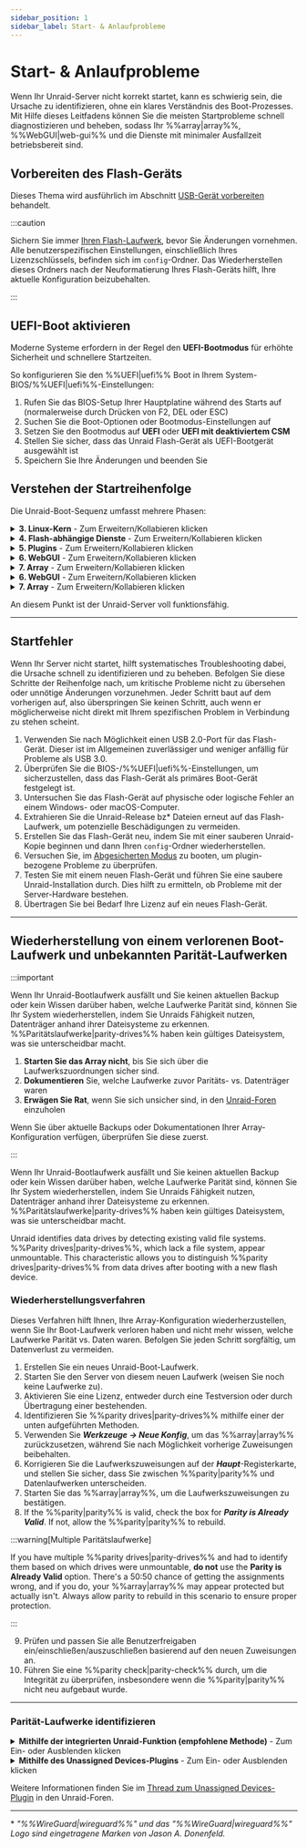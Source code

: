 ```yaml
---
sidebar_position: 1
sidebar_label: Start- & Anlaufprobleme
---
```



# Start- & Anlaufprobleme

Wenn Ihr Unraid-Server nicht korrekt startet, kann es schwierig sein, die Ursache zu identifizieren, ohne ein klares Verständnis des Boot-Prozesses. Mit Hilfe dieses Leitfadens können Sie die meisten Startprobleme schnell diagnostizieren und beheben, sodass Ihr %%array|array%%, %%WebGUI|web-gui%% und die Dienste mit minimaler Ausfallzeit betriebsbereit sind.

## Vorbereiten des Flash-Geräts

Dieses Thema wird ausführlich im Abschnitt [USB-Gerät vorbereiten](../../getting-started/set-up-unraid/create-your-bootable-media.mdx#prepare-your-usb-device) behandelt.

:::caution

Sichern Sie immer [Ihren Flash-Laufwerk](../../system-administration/maintain-and-update/changing-the-flash-device.mdx#backing-up-your-flash-device), bevor Sie Änderungen vornehmen. Alle benutzerspezifischen Einstellungen, einschließlich Ihres Lizenzschlüssels, befinden sich im `config`-Ordner. Das Wiederherstellen dieses Ordners nach der Neuformatierung Ihres Flash-Geräts hilft, Ihre aktuelle Konfiguration beizubehalten.

:::

## UEFI-Boot aktivieren

Moderne Systeme erfordern in der Regel den **UEFI-Bootmodus** für erhöhte Sicherheit und schnellere Startzeiten.

So konfigurieren Sie den %%UEFI|uefi%% Boot in Ihrem System-BIOS/%%UEFI|uefi%%-Einstellungen:

1. Rufen Sie das BIOS-Setup Ihrer Hauptplatine während des Starts auf (normalerweise durch Drücken von F2, DEL oder ESC)
2. Suchen Sie die Boot-Optionen oder Bootmodus-Einstellungen auf
3. Setzen Sie den Bootmodus auf **UEFI** oder **UEFI mit deaktiviertem CSM**
4. Stellen Sie sicher, dass das Unraid Flash-Gerät als UEFI-Bootgerät ausgewählt ist
5. Speichern Sie Ihre Änderungen und beenden Sie

## Verstehen der Startreihenfolge

Die Unraid-Boot-Sequenz umfasst mehrere Phasen:

<details>
  <summary><strong>3. Linux-Kern</strong> - Zum Erweitern/Kollabieren klicken</summary>

  Der Linux-Kernel initialisiert und beginnt mit der Hardwareerkennung. Hier übernimmt das Betriebssystem die Kontrolle vom Bootloader.

  - Das Motherboard-BIOS erkennt das Unraid-Boot-Flash-Gerät.
  - Sie sehen Konsolennachrichten, die die bz\* Dateien laden.
  - Fehler in dieser Phase deuten oft auf Probleme mit dem Flash-Gerät hin.
  - Linux erkennt Hardware während des Startvorgangs.
</details>

<details>
  <summary><strong>4. Flash-abhängige Dienste</strong> - Zum Erweitern/Kollabieren klicken</summary>

  Das Flash-Gerät wird zugänglich und essentielle Dienste beginnen zu laden. Diese Phase ist entscheidend für die Konfiguration und den Netzwerkzugang.

  - Das Flash-Gerät wird unter `/boot` eingehängt.
  - Sie können diese Datei über die %%WebGUI|web-gui%% unter ***Main → Syslinux-Konfiguration*** bearbeiten.
  - **Memtest86+**, das mit aktuellen Unraid-Versionen ausgeliefert wird, funktioniert sowohl im Legacy- als auch im %%UEFI|uefi%%-Modus. Für ältere Unraid-Versionen erhalten Sie eine kompatible Version von [der offiziellen Memtest-Seite](https://www.memtest86.com/) für %%UEFI|uefi%%.
  - Das Flash-Gerät muss mit **UNRAID** (alles in Großbuchstaben) gekennzeichnet sein, um korrekt eingehängt zu werden.
</details>

<details>
  <summary><strong>5. Plugins</strong> - Zum Erweitern/Kollabieren klicken</summary>

  Drittanbieter-Erweiterungen und Anpassungen werden geladen, um die Systemfunktionalität zu verbessern. Plugin-Probleme können einen erfolgreichen Start verhindern.

  - Installierte Plugins werden in diesem Schritt geladen.
  - **Sicherer Start**-Optionen können die Plugin-Ladung nach Bedarf unterdrücken.
  - Fehler in dieser Phase deuten oft auf Probleme mit dem Flash-Gerät hin.
  - Linux erkennt Hardware während des Startvorgangs.
</details>

<details>
  <summary><strong>6. WebGUI</strong> - Zum Erweitern/Kollabieren klicken</summary>

  Die webbasiertem Verwaltungsoberfläche wird verfügbar und ermöglicht die Fernadministration und -konfiguration Ihres Servers.

  - Die %%WebGUI|web-gui%% startet an diesem Punkt.
  - Die Datei `config/go` auf dem Flash-Gerät kann Benutzerbefehle vor oder nach dem Start der %%WebGUI|web-gui%% ausführen.
  - Verwenden Sie den `df`-Befehl, um zu überprüfen, ob `/boot` eingehängt ist.
  - Das Flash-Gerät muss mit **UNRAID** (alles in Großbuchstaben) gekennzeichnet sein, um korrekt eingehängt zu werden.
  - Zusätzliche Treiber und Firmware werden in dieser Phase verfügbar.
  - Die Konfiguration wird in den RAM geladen.
  - Standard-Linux-Dienste, einschließlich Netzwerken und %%WireGuard|wireguard%%-VPN (wenn aktiviert), starten hier.
</details>

<details>
  <summary><strong>7. Array</strong> - Zum Erweitern/Kollabieren klicken</summary>

  Speichergeräte werden eingehängt und verfügbar gemacht, was den Bootvorgang abschließt. Hier werden Ihre Daten zugänglich.

  - Wenn Autostart aktiviert ist, beginnt das %%array|array%% hier; andernfalls ist ein manueller Start erforderlich.
  - Laufwerke werden als `/dev/diskX` und `/mnt/cache` (falls vorhanden) eingehängt.
</details>

<details>
  <summary><strong>6. WebGUI</strong> - Zum Erweitern/Kollabieren klicken</summary>

  Die webbasiertem Verwaltungsoberfläche wird verfügbar und ermöglicht die Fernadministration und -konfiguration Ihres Servers.

  - Die %%WebGUI|web-gui%% startet an diesem Punkt.
  - Die Datei `config/go` auf dem Flash-Gerät kann Benutzerbefehle vor oder nach dem Start der %%WebGUI|web-gui%% ausführen.
</details>

<details>
  <summary><strong>7. Array</strong> - Zum Erweitern/Kollabieren klicken</summary>

  Speichergeräte werden eingehängt und verfügbar gemacht, was den Bootvorgang abschließt. Hier werden Ihre Daten zugänglich.

  - Wenn Autostart aktiviert ist, beginnt das %%array|array%% hier; andernfalls ist ein manueller Start erforderlich.
  - Laufwerke werden als `/dev/diskX` und `/mnt/cache` (falls vorhanden) eingehängt.
  - Freigaben werden im Netzwerk als `/mnt/user/sharename` verfügbar.
  - Docker-Container starten in der auf der Docker-Seite angegebenen Reihenfolge mit anpassbaren Verzögerungen.
  - Automatisch startende virtuelle Maschinen (%%VMs|vm%%) werden ebenfalls gestartet.
</details>

An diesem Punkt ist der Unraid-Server voll funktionsfähig.

---

## Startfehler

Wenn Ihr Server nicht startet, hilft systematisches Troubleshooting dabei, die Ursache schnell zu identifizieren und zu beheben. Befolgen Sie diese Schritte der Reihenfolge nach, um kritische Probleme nicht zu übersehen oder unnötige Änderungen vorzunehmen. Jeder Schritt baut auf dem vorherigen auf, also überspringen Sie keinen Schritt, auch wenn er möglicherweise nicht direkt mit Ihrem spezifischen Problem in Verbindung zu stehen scheint.

1. Verwenden Sie nach Möglichkeit einen USB 2.0-Port für das Flash-Gerät. Dieser ist im Allgemeinen zuverlässiger und weniger anfällig für Probleme als USB 3.0.
2. Überprüfen Sie die BIOS-/%%UEFI|uefi%%-Einstellungen, um sicherzustellen, dass das Flash-Gerät als primäres Boot-Gerät festgelegt ist.
3. Untersuchen Sie das Flash-Gerät auf physische oder logische Fehler an einem Windows- oder macOS-Computer.
4. Extrahieren Sie die Unraid-Release bz\* Dateien erneut auf das Flash-Laufwerk, um potenzielle Beschädigungen zu vermeiden.
5. Erstellen Sie das Flash-Gerät neu, indem Sie mit einer sauberen Unraid-Kopie beginnen und dann Ihren `config`-Ordner wiederherstellen.
6. Versuchen Sie, im [Abgesicherten Modus](../../using-unraid-to/customize-your-experience/plugins.mdx#troubleshooting-with-safe-mode) zu booten, um plugin-bezogene Probleme zu überprüfen.
7. Testen Sie mit einem neuen Flash-Gerät und führen Sie eine saubere Unraid-Installation durch. Dies hilft zu ermitteln, ob Probleme mit der Server-Hardware bestehen.
8. Übertragen Sie bei Bedarf Ihre Lizenz auf ein neues Flash-Gerät.

---

## Wiederherstellung von einem verlorenen Boot-Laufwerk und unbekannten Parität-Laufwerken

:::important

Wenn Ihr Unraid-Bootlaufwerk ausfällt und Sie keinen aktuellen Backup oder kein Wissen darüber haben, welche Laufwerke Parität sind, können Sie Ihr System wiederherstellen, indem Sie Unraids Fähigkeit nutzen, Datenträger anhand ihrer Dateisysteme zu erkennen. %%Paritätslaufwerke|parity-drives%% haben kein gültiges Dateisystem, was sie unterscheidbar macht.

1. **Starten Sie das Array nicht**, bis Sie sich über die Laufwerkszuordnungen sicher sind.
2. **Dokumentieren** Sie, welche Laufwerke zuvor Paritäts- vs. Datenträger waren
3. **Erwägen Sie Rat**, wenn Sie sich unsicher sind, in den [Unraid-Foren](https://forums.unraid.net/) einzuholen

Wenn Sie über aktuelle Backups oder Dokumentationen Ihrer Array-Konfiguration verfügen, überprüfen Sie diese zuerst.

:::

Wenn Ihr Unraid-Bootlaufwerk ausfällt und Sie keinen aktuellen Backup oder kein Wissen darüber haben, welche Laufwerke Parität sind, können Sie Ihr System wiederherstellen, indem Sie Unraids Fähigkeit nutzen, Datenträger anhand ihrer Dateisysteme zu erkennen. %%Paritätslaufwerke|parity-drives%% haben kein gültiges Dateisystem, was sie unterscheidbar macht.

Unraid identifies data drives by detecting existing valid file systems. %%Parity drives|parity-drives%%, which lack a file system, appear unmountable. This characteristic allows you to distinguish %%parity drives|parity-drives%% from data drives after booting with a new flash device.

### Wiederherstellungsverfahren

Dieses Verfahren hilft Ihnen, Ihre Array-Konfiguration wiederherzustellen, wenn Sie Ihr Boot-Laufwerk verloren haben und nicht mehr wissen, welche Laufwerke Parität vs. Daten waren. Befolgen Sie jeden Schritt sorgfältig, um Datenverlust zu vermeiden.

1. Erstellen Sie ein neues Unraid-Boot-Laufwerk.
2. Starten Sie den Server von diesem neuen Laufwerk (weisen Sie noch keine Laufwerke zu).
3. Aktivieren Sie eine Lizenz, entweder durch eine Testversion oder durch Übertragung einer bestehenden.
4. Identifizieren Sie %%parity drives|parity-drives%% mithilfe einer der unten aufgeführten Methoden.
5. Verwenden Sie ***Werkzeuge → Neue Konfig***, um das %%array|array%% zurückzusetzen, während Sie nach Möglichkeit vorherige Zuweisungen beibehalten.
6. Korrigieren Sie die Laufwerkszuweisungen auf der ***Haupt***-Registerkarte, und stellen Sie sicher, dass Sie zwischen %%parity|parity%% und Datenlaufwerken unterscheiden.
7. Starten Sie das %%array|array%%, um die Laufwerkszuweisungen zu bestätigen.
8. If the %%parity|parity%% is valid, check the box for ***Parity is Already Valid***. If not, allow the %%parity|parity%% to rebuild.

:::warning[Multiple Paritätslaufwerke]

If you have multiple %%parity drives|parity-drives%% and had to identify them based on which drives were unmountable, **do not** use the **Parity is Already Valid** option. There's a 50:50 chance of getting the assignments wrong, and if you do, your %%array|array%% may appear protected but actually isn't. Always allow parity to rebuild in this scenario to ensure proper protection.

:::

9. Prüfen und passen Sie alle Benutzerfreigaben ein/einschließen/auszuschließen basierend auf den neuen Zuweisungen an.
10. Führen Sie eine %%parity check|parity-check%% durch, um die Integrität zu überprüfen, insbesondere wenn die %%parity|parity%% nicht neu aufgebaut wurde.

---

### Parität-Laufwerke identifizieren

<details>
  <summary><strong>Mithilfe der integrierten Unraid-Funktion (empfohlene Methode)</strong> - Zum Ein- oder Ausblenden klicken</summary>

  Diese Methode erfordert keine Plugins, aber sie ungültig die %%parity|parity%%, was einen Neuaufbau erforderlich macht.

  So verwenden Sie diese Methode:

  1. Weisen Sie alle Laufwerke als Datenträger zu und starten Sie es.
  2. %%Parität-Laufwerke|parity-drives%% werden als nicht einhängbar angezeigt, da ihnen ein gültiges Dateisystem fehlt.
  3. Confirm that the number of unmountable drives matches your %%parity|parity%% count.
  4. Notieren Sie sich die Seriennummern dieser Laufwerke.
  5. Falls zutreffend, können Sie eingehängte Datenträger prüfen, um deren Reihenfolge zu bestätigen.
</details>

<details>
  <summary><strong>Mithilfe des Unassigned Devices-Plugins</strong> - Zum Ein- oder Ausblenden klicken</summary>

  Diese Plugin-basierte Methode erhält die Gültigkeit der %%parity|parity%%, indem Laufwerke im Nur-Lese-Modus eingebunden werden.

  So verwenden Sie diese Methode:

  1. Installieren Sie das [**Unassigned Devices**-Plugin](https://unraid.net/community/apps?q=unassigned+devices#r:~:text=don%27t%20be%20carefull!!!-,Unassigned%20Devices,-dlandon) von der ***Apps***-Registerkarte.
  2. Hängen Sie jedes Laufwerk nacheinander im Nur-Lesen-Modus ein.
  3. Laufwerke, die nicht eingehängt werden können, sind wahrscheinlich %%parity drives|parity-drives%% (sie können nicht zwischen parity1 und parity2 unterscheiden).
  4. Überprüfen Sie bei Bedarf die Reihenfolge der eingehängten Datenträger.
</details>

Weitere Informationen finden Sie im [Thread zum Unassigned Devices-Plugin](https://forums.unraid.net/topic/55481-unassigned-devices-managing-unassigned-devices-without-rebooting/) in den Unraid-Foren.

---

\* *"%%WireGuard|wireguard%%" und das "%%WireGuard|wireguard%%" Logo sind eingetragene Marken von Jason A. Donenfeld.*
